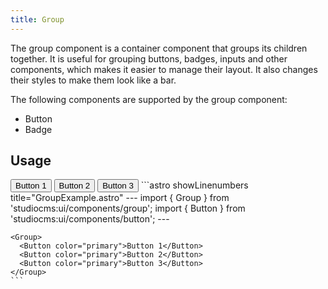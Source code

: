 ```yaml
---
title: Group
---
```



The group component is a container component that groups its children together. 
It is useful for grouping buttons, badges, inputs and other components, which
makes it easier to manage their layout. It also changes their styles to make them
look like a bar.

The following components are supported by the group component:

- Button
- Badge

## Usage

<Tabs>
  <TabItem label="Preview">
    <PreviewCard>
      <Group>
        <Button color="primary">Button 1</Button>
        <Button color="primary">Button 2</Button>
        <Button color="primary">Button 3</Button>
      </Group>
    </PreviewCard>
  </TabItem>
  <TabItem label="Code">
    ```astro showLinenumbers title="GroupExample.astro"
    ---
    import { Group } from 'studiocms:ui/components/group';
    import { Button } from 'studiocms:ui/components/button';
    ---

    <Group>
      <Button color="primary">Button 1</Button>
      <Button color="primary">Button 2</Button>
      <Button color="primary">Button 3</Button>
    </Group>
    ```
  </TabItem>
</Tabs>
